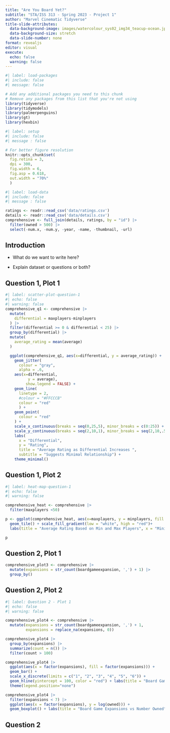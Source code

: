 ```yaml
---
title: "Are You Board Yet?"
subtitle: "STA/ISS 313 - Spring 2023 - Project 1"
author: "Marvel Cinematic Tidyverse"
title-slide-attributes:
  data-background-image: images/watercolour_sys02_img34_teacup-ocean.jpg
  data-background-size: stretch
  data-slide-number: none
format: revealjs
editor: visual
execute:
  echo: false
  warning: false
---
```


```r
#| label: load-packages
#| include: false
#| message: false

# Add any additional packages you need to this chunk
# Remove any packages from this list that you're not using
library(tidyverse)
library(tidymodels)
library(palmerpenguins)
library(gt)
library(hexbin)

```

```r
#| label: setup
#| include: false
#| message : false

# For better figure resolution
knitr::opts_chunk$set(
  fig.retina = 3, 
  dpi = 300, 
  fig.width = 6, 
  fig.asp = 0.618, 
  out.width = "70%"
  )
```

```r
#| label: load-data
#| include: false
#| message : false

ratings <- readr::read_csv('data/ratings.csv')
details <- readr::read_csv('data/details.csv')
comprehensive <- full_join(details, ratings, by = "id") |>
  filter(owned > 500) |>
  select(-num.x, -num.y, -year, -name, -thumbnail, -url)
```

## Introduction

-   What do we want to write here?

-   Explain dataset or questions or both?

## Question 1, Plot 1

```r
#| label: scatter-plot-question-1
#| echo: false
#| warning: false
comprehensive_q1 <- comprehensive |>
  mutate(
    differential = maxplayers-minplayers
  ) |>
  filter(differential >= 0 & differential < 25) |>
  group_by(differential) |>
  mutate(
    average_rating = mean(average)
  )

  ggplot(comprehensive_q1, aes(x=differential, y = average_rating)) +
    geom_jitter(
      colour = "gray",
      alpha = .6,
    aes(x=differential,
          y = average),
         show.legend = FALSE) +
    geom_line(
      linetype = 2,
      #colour = "#FFCCCB"
      colour = "red"
      ) +
    geom_point(
      colour = "red"
    ) +
    scale_x_continuous(breaks = seq(0,25,5), minor_breaks = c(0:25)) +
    scale_y_continuous(breaks = seq(2,10,1), minor_breaks = seq(2,10,.5)) +
    labs(
      x = "Differential",
      y = "Rating",
      title = "Average Rating as Differential Increases ",
      subtitle = "Suggests Minimal Relationship") +
    theme_minimal()
```

## Question 1, Plot 2

```r
#| label: heat-map-question-1
#| echo: false
#| warning: false

comprehensive_heat <- comprehensive |>
  filter(maxplayers <50)

p <- ggplot(comprehensive_heat, aes(x=maxplayers, y = minplayers, fill = average)) +
  geom_tile() + scale_fill_gradient(low = "white", high = "red")+
  labs(title = "Average Rating Based on Min and Max Players", x = "Minimum Number of Players", y = "Maximum Number of Players", fill = "Average Rating") + theme_grey() + guides(fill = guide_colourbar(barwidth = 0.5, barheight = 8)) + coord_cartesian(ylim=c(0,5), xlim = c(0, 12))

p
```

## Question 2, Plot 1

```r
comprehensive_plot3 <- comprehensive |>
  mutate(expansions = str_count(boardgameexpansion, ',') + 1) |>
  group_by()
```

## Question 2, Plot 2

```r
#| label: Question 2 - Plot 1
#| echo: false
#| warning: false

comprehensive_plot4 <- comprehensive |>
  mutate(expansions = str_count(boardgameexpansion, ',') + 1,
         expansions = replace_na(expansions, 0))

comprehensive_plot4 |>
  group_by(expansions) |>
  summarize(count = n()) |>
  filter(count > 100)

comprehensive_plot4 |>
  ggplot(aes(x = factor(expansions), fill = factor(expansions))) +
  geom_bar() +
  scale_x_discrete(limits = c("1", "2", "3", "4", "5", "6")) +
  geom_hline(yintercept = 100, color = "red") + labs(title = "Board Game Expansions vs Number Owned", x = "Number of Expansions", y = "Number Owned")+
  theme(legend.position="none")

comprehensive_plot4 |>
  filter(expansions < 7) |>
  ggplot(aes(x = factor(expansions), y = log(owned))) + 
  geom_boxplot() + labs(title = "Board Game Expansions vs Number Owned", x = "log(Number of Expansions)", y = "log(Number Owned)")
```

## Question 2
